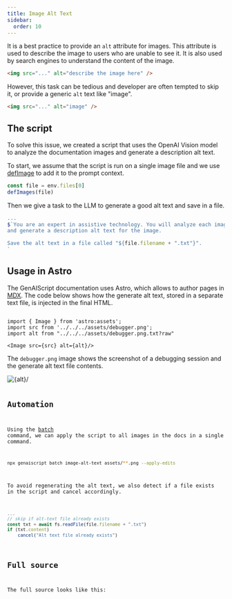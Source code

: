 ```yaml
---
title: Image Alt Text
sidebar:
  order: 10
---
```


It is a best practice to provide an `alt` attribute for images. 
This attribute is used to describe the image to users who are unable to see it. 
It is also used by search engines to understand the content of the image.

```html "alt"
<img src="..." alt="describe the image here" />
```

However, this task can be tedious and developer are often tempted to skip it, or provide a generic `alt` text like "image".

```html
<img src="..." alt="image" />
```

## The script

To solve this issue, we created a script that uses the OpenAI Vision model to analyze the documentation
images and generate a description alt text.

To start, we assume that the script is run on a single image file 
and we use [defImage](/genaiscript/reference/scripts/images) to add it to the prompt context.

```js title="image-alt-text.genai.js"
const file = env.files[0]
defImages(file)
```

Then we give a task to the LLM to generate a good alt text and save in a file.

```js title="image-alt-text.genai.js" wrap
...
$`You are an expert in assistive technology. You will analyze each image
and generate a description alt text for the image.

Save the alt text in a file called "${file.filename + ".txt"}".
`
```

## Usage in Astro

The GenAIScript documentation uses Astro, which allows to author pages in [MDX](https://docs.astro.build/en/guides/markdown-content/).
The code below shows how the generate alt text, stored in a separate text file, is injected in the final HTML.

```mdx

import { Image } from 'astro:assets';
import src from '../../../assets/debugger.png';
import alt from "../../../assets/debugger.png.txt?raw"

<Image src={src} alt={alt}/>

```

The `debugger.png` image shows the screenshot of a debugging session and the generate alt text file contents.

<Image src={src} alt={alt}/>

<Code code={alt} wrap={true} lang="txt" title="debugger.png.txt" />

## Automation

Using the [batch](/genaiscript/reference/cli/batch) command, we can apply the script to all images in the docs
in a single command.

```sh
npx genaiscript batch image-alt-text assets/**.png --apply-edits
```

To avoid regenerating the alt text, we also detect if a file exists in the script and cancel accordingly.

```js title="image-alt-text.genai.js" wrap
...
// skip if alt-text file already exists
const txt = await fs.readFile(file.filename + ".txt")
if (txt.content)
    cancel("Alt text file already exists")
```

## Full source

The full source looks like this:

<Code code={scriptSrc} wrap={true} lang="js" title="image-alt-text.genai.js" />
